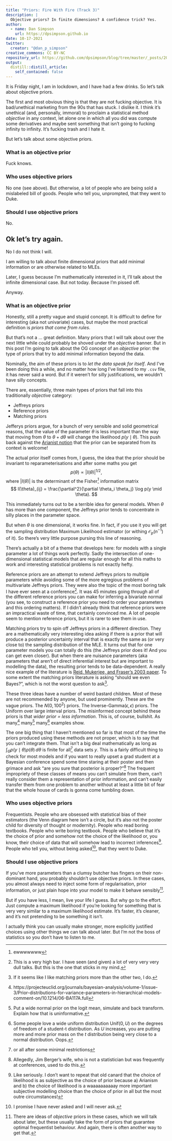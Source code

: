 ```yaml
---
title: "Priors: Fire With Fire (Track 3)"
description: |
  Objective priors? In finite dimensions? A confidence trick? Yes.
author:
  - name: Dan Simpson
    url: https://dpsimpson.github.io
date: 10-17-2021
twitter:
  creator: "@dan_p_simpson"
creative_commons: CC BY-NC
repository_url: https://github.com/dpsimpson/blog/tree/master/_posts/2021-10-15-priors3
output:
  distill::distill_article:
    self_contained: false
---
```


It is Friday night, I am in lockdown, and I have had a few drinks. So let's talk about objective priors.

The first and most obvious thing is that they are not fucking objective. It is bad/unethical marketing from the 90s that has stuck. I dislike it. I think it's unethical (and, personally, immoral) to proclaim a statistical method _objective_ in any context, let alone one in which all you did was compute some derivatives and maybe sent something that isn't going to fucking infinity to infinity. It's fucking trash and I hate it.

But let's talk about some objective priors.


### What is an objective prior

Fuck knows.

### Who uses objective priors
No one (see above). But otherwise, a lot of people who are being sold a mislabeled bill of goods. People who tell you, unprompted, that they went to Duke.

### Should I use objective priors

No.

## Ok let's try again.

No I do not think I will.

I am willing to talk about finite dimensional priors that add minimal information or are otherwise related to MLEs.

Later, I guess because I'm mathematically interested in it, I'll talk about the infinite dimensional case. But not today. Because I'm pissed off.

Anyway.

### What is an objective prior

Honestly, still a pretty vague and stupid concept. It is difficult to define for interesting (aka not univariate) cases, but maybe the most practical definition is _priors that come from rules_.

But that's not a ... great definition. Many priors that I will talk about over the next little while could probably be shoved under the _objective_ banner. But in this post I'm going to talk about the OG concept of an _objective_ prior: the type of priors that try to add minimal information beyond the data.

Nominally, the aim of these priors is to _let the data speak for itself_. 
And I've been doing this a while, and no matter how long I've listened to my 
`.csv` file, it has never said a word. But if it weren't for silly justifications, we wouldn't have silly concepts.

There are, essentially, three main types of priors that fall into this traditionally _objective_ category:

- Jeffreys priors
- Reference priors
- Matching priors

Jefferys priors argue, for a bunch of very sensible and solid geometrical reasons, that the value of the parameter $\theta$ is less important than the way that moving from $\theta$ to $\theta + d\theta$ will change the likelihood $p(y \mid \theta)$. This push back against the [Arianist notion](https://statmodeling.stat.columbia.edu/2018/08/21/against-arianism/) that the prior can be separated from its context is welcome!

The actual prior itself comes from, I guess, the idea that the prior should be invariant to reparameterisations and after some maths you get $$
p(\theta ) \propto |I(\theta)|^{1/2},
$$ where $|I(\theta)|$ is the determinant of the Fisher^[ewwwwwww] information matrix $$
I(\theta)_{ij} = \frac{\partial^2}{\partial \theta_i \theta_j} \log p(y \mid \theta).
$$

This immediately turns out to be a terrible idea for general models. When $\theta$ has more than one component, the Jeffreys prior tends to concentrate in silly places in the parameter space. 

But when $\theta$ is one dimensional, it works fine. In fact, if you use it you will get the sampling distribution Maximum Likelihood estimator (or withing $\mathcal{O}_p(n^{-1})$ of it). So there's very little purpose pursing this line of reasoning.  

There's actually a bit of a theme that develops here: for models with a single parameter a lot of things work perfectly. Sadly the intersection of one-dimensional statistical models that are regular enough for all this maths to work and interesting statistical problems is not exactly hefty. 

Reference priors are an attempt to extend Jeffreys priors to multiple parameters while avoiding some of the more egregious problems of multivariate Jeffreys priors. They were also the topic of the most boring talk I have ever seen at a conference^[This is a very high bar. I have seen (and given) a lot of very very very dull talks. But this is the one that sticks in my mind.]. It was 45 minutes going through all of the different reference priors you can make for inferring a bivariate normal (you see, to construct a reference prior you need to order your parameters and this ordering matters). If I didn't already think that reference priors were an impractical waste of time, that certainly convinced me. A lot of people seem to mention reference priors, but it is rarer to see them in use.

Matching priors try to spin off Jeffreys priors in a different direction. They are a mathematically very interesting idea asking if there is a prior that will produce a posterior uncertainty interval that is exactly the same as (or very close to) the sampling distribution of the MLE.  It turns out that for one parameter models you can totally do this (the Jeffreys prior does it! And you can get even closer). But when there are nuisance parameters (aka parameters that aren't of direct inferential interest but are important to modelling the data), the resulting prior tends to be data-dependent. A really nice example of the literature is [Reid, Mukerjee, and Fraser's 2003 paper](https://www.jstor.org/stable/4356229).  To some extent the matching priors literature is asking "should we even Bayes?", which is not the worst question to ask^[If it seems like I like matching priors more than the other two, I do.].

These three ideas have a number of weird bastard children. Most of these are not recommended by anyone, but used prominently. These are the vague priors. The $N(0,100^2)$ priors. The $\text{Inverse-Gamma}(\epsilon, \epsilon)$ priors. The Uniform over large interval priors. The misinformed concept behind these priors is that _wider prior = less information_. This is, of course, bullshit. As many^[https://projecteuclid.org/journals/bayesian-analysis/volume-1/issue-3/Prior-distributions-for-variance-parameters-in-hierarchical-models-comment-on/10.1214/06-BA117A.full] many^[Put a wide normal prior on the logit mean, simulate and back transform. Explain how that is uninformative.] many^[Some people love a wide uniform distribution $\text{Unif}(0,U)$ on the degrees of freedom of a student-t distribution. As $U$ increases, you are putting more and more prior mass on the $t$ distribution being very close to a normal distribution. Oops.] examples show.

The one big thing that I haven't mentioned so far is that most of the time the priors produced using these methods are not proper, which is to say that you can't integrate them. That isn't a big deal mathematically as long as $\int_\Theta p(y \mid \theta)p(\theta)\,d\theta$ is finite for all^[or all after some minimal restrictions] data sets $y$. This is a fairly difficult thing to check for most models and if you want to really upset a grad student at a Bayesian conference spend some time staring at their poster and then grimace and ask "are you sure that posterior is proper?"^[Allegedly, Jim Berger's wife, who is not a statistician but was frequently at conferences, used to do this.] The frequent impropriety of these classes of means you can't simulate from them, can't really consider them a representation of prior information, and can't easily transfer them from one problem to another without at least a little bit of fear that the whole house of cards is gonna come tumbling down.

### Who uses objective priors

Frequentists. People who are obsessed with statistical bias of their estimators (the Venn diagram here isn't a circle, but it's also not the poster child for diversity of thought or modernity). People who read boring textbooks. People who write boring textbook. People who believe that it's the choice of prior and somehow not the choice of the likelihood or, you know, their choice of data that will somehow lead to incorrect inferences^[Like seriously. I don't want to repeat that old canard that the choice of likelihood is as subjective as the choice of prior because a) Arianism and b) the choice of likelihood is a waaaaaaaaaay more important subjective modelling choice than the choice of prior in all but the most outre circumstances!]. People who tell you, without being asked^[I promise I have never asked and I will never ask.], that they went to Duke.

### Should I use objective priors

If you've more parameters than a clumsy butcher has fingers on their non-dominant hand, you probably shouldn't use objective priors. In these cases, you almost always need to inject some form of regularisation, prior information, or just plain hope into your model to make it behave sensibly^[There are ideas of _objective_ priors in these cases, which we will talk about later, but these usually take the form of priors that guarantee optimal frequentist behaviour. And again, there is often another way to get that.].

But if you have less, I mean, live your life I guess. But why go to the effort. Just compute a maximum likelihood if you're looking for something that is very very similar to a maximum likelihood estimate. It's faster, it's cleaner, and it's not pretending to be something it isn't.

I actually think you can usually make stronger, more explicitly justified choices using other things we can talk about later. But I'm not the boss of statistics so you don't have to listen to me.